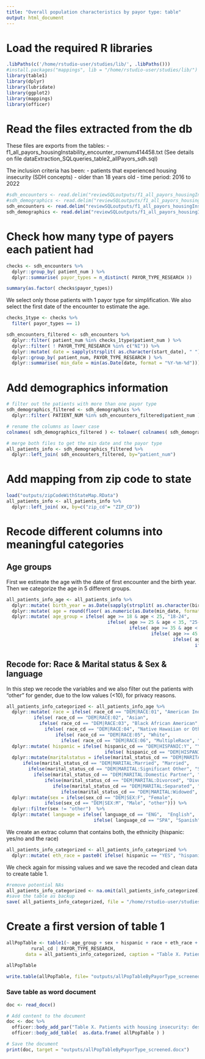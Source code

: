 ```yaml
---
title: "Overall population characteristics by payor type: table"
output: html_document
---
```


# Load the required R libraries
```r
.libPaths(c('/home/rstudio-user/studies/lib/', .libPaths()))
#install.packages("mappings", lib = "/home/rstudio-user/studies/lib/")
library(table1)
library(dplyr)
library(lubridate)
library(ggplot2)
library(mappings)
library(officer)
```

# Read the files extracted from the db
These files are exports from the tables:
- f1_all_payors_housingInstability_encounter_rownum414458.txt
(See details on file dataExtraction_SQLqueries_table2_allPayors_sdh.sql)

The inclusion criteria has been:
- patients that experienced housing insecurity (SDH concepts)
- older than 18 years old
- time period: 2016 to 2022
```r
#sdh_encounters <- read.delim("reviewSQLoutputs/f1_all_payors_housingInstability_encounter_rownum414458.txt", header = TRUE, sep = ",")
#sdh_demographics <- read.delim("reviewSQLoutputs/f1_all_payors_housingInstability_demographics_rownum122212.txt", header = TRUE, sep = ",")
sdh_encounters <- read.delim("reviewSQLoutputs/f1_all_payors_housingInstability_encounter_screened_rownum44660.txt", header = TRUE, sep = ",")
sdh_demographics <- read.delim("reviewSQLoutputs/f1_all_payors_housingInstability_demographics_screened_rownum31288.txt", header = TRUE, sep = ",")
```

# Check how many type of payers each patient had
```r
checks <- sdh_encounters %>%
  dplyr::group_by( patient_num ) %>%
  dplyr::summarise( payor_types = n_distinct( PAYOR_TYPE_RESEARCH ))

summary(as.factor( checks$payor_types))
```

We select only those patients with 1 payor type for simplification. 
We also select the first date of the encounter to estimate the age. 
```r
checks_1type <- checks %>%
  filter( payor_types == 1)

sdh_encounters_filtered <- sdh_encounters %>%
  dplyr::filter( patient_num %in% checks_1type$patient_num ) %>%
  dplyr::filter( ! PAYOR_TYPE_RESEARCH %in% c("NI")) %>%
  dplyr::mutate( date = sapply(strsplit( as.character(start_date), " "), '[', 1)) %>%
  dplyr::group_by( patient_num, PAYOR_TYPE_RESEARCH ) %>%
  dplyr::summarise( min_date = min(as.Date(date, format = "%Y-%m-%d")))
```

# Add demographics information
```r
# filter out the patients with more than one payor type
sdh_demographics_filtered <- sdh_demographics %>%
  dplyr::filter( PATIENT_NUM %in% sdh_encounters_filtered$patient_num )

# rename the columns as lower case
colnames( sdh_demographics_filtered ) <- tolower( colnames( sdh_demographics_filtered ))

# merge both files to get the min date and the payor type
all_patients_info <- sdh_demographics_filtered %>%
  dplyr::left_join( sdh_encounters_filtered, by="patient_num")
```
# Add mapping from zip code to state
```r
load("outputs/zipCodeWithStateMap.RData")
all_patients_info <- all_patients_info %>%
  dplyr::left_join( xx, by=c("zip_cd"= "ZIP_CD"))
```

# Recode different columns into meaningful categories

## Age groups
First we estimate the age with the date of first encounter and the birth year. 
Then we categorize the age in 5 different groups. 
```r
all_patients_info_age <- all_patients_info %>%
  dplyr::mutate( birth_year = as.Date(sapply(strsplit( as.character(birth_date), " "), "[", 1), format = "%Y-%m-%d")) %>%
  dplyr::mutate( age = round(floor( as.numeric(as.Date(min_date, format = "%Y-%m-%d")) - as.numeric(as.Date(birth_year, format = "%Y-%m-%d")))/365.25)) %>%
  dplyr::mutate( age_group = ifelse( age >= 18 & age < 25, "18-24", 
                                     ifelse( age >= 25 & age < 35, "25-34", 
                                             ifelse( age >= 35 & age < 45, "35-44", 
                                                     ifelse( age >= 45 & age < 65, "45-64", 
                                                             ifelse( age >= 45 & age < 65, "45-64", 
                                                                     ifelse( age >= 65, "65+ over", "other")))) )))
```

## Recode for: Race & Marital status & Sex & language
In this step we recode the variables and we also filter out the patients with "other" for gender, due to the low values (<10), for privacy reasons. 

```r
all_patients_info_categorized <- all_patients_info_age %>%
  dplyr::mutate( race = ifelse( race_cd == "DEM|RACE:01", "American Indian Alaskan Native",   
          ifelse( race_cd == "DEM|RACE:02", "Asian",
            ifelse( race_cd == "DEM|RACE:03", "Black African American",
              ifelse( race_cd == "DEM|RACE:04", "Native Hawaiian or Other Pacific Islander",
                  ifelse( race_cd == "DEM|RACE:05", "White",
                    ifelse( race_cd == "DEM|RACE:06", "MultipleRace", "other"))))))) %>%
  dplyr::mutate( hispanic = ifelse( hispanic_cd == "DEM|HISPANIC:Y", "YES",   
                                    ifelse( hispanic_cd == "DEM|HISPANIC:N", "NO", "other"))) %>%
  dplyr::mutate(maritalstatus = ifelse(marital_status_cd == "DEM|MARITAL:Single", "Single", 
      ifelse(marital_status_cd == "DEM|MARITAL:Married", "Married",
        ifelse(marital_status_cd == "DEM|MARITAL:Significant Other", "Significant Other",
          ifelse(marital_status_cd == "DEM|MARITAL:Domestic Partner", "Significant Other",
              ifelse(marital_status_cd == "DEM|MARITAL:Divorced", "Divorced",
                 ifelse(marital_status_cd == "DEM|MARITAL:Separated", "Separated", 
                    ifelse(marital_status_cd == "DEM|MARITAL:Widowed", "Widowed", "other")))))))) %>%
  dplyr::mutate(sex = ifelse(sex_cd == "DEM|SEX:F", "Female", 
              ifelse(sex_cd == "DEM|SEX:M", "Male", "other"))) %>%
  dplyr::filter(sex != "other")  %>%
  dplyr::mutate( language = ifelse( language_cd == "ENG",  "English", 
                                ifelse( language_cd == "SPA", "Spanish", "other")))
```

We create an extrac column that contains both, the ethnicity (hispanic: yes/no and the race)
```r
all_patients_info_categorized <- all_patients_info_categorized %>%
  dplyr::mutate( eth_race = paste0( ifelse( hispanic == "YES", "hispanic", ifelse(hispanic== "NO", "Non-Hispanic", "Other")), " ", race ))
```

We check again for missing values and we save the recoded and clean data to create table 1. 
```r
#remove potential NAs
all_patients_info_categorized <- na.omit(all_patients_info_categorized)
#save the table as backup
save( all_patients_info_categorized, file = "/home/rstudio-user/studies/Research-Fellowship-jovita-murillo/all_patients_info_categorized_screened.RData")
```

# Create a first version of table 1
```r
allPopTable <- table1(~ age_group + sex + hispanic + race + eth_race + language + current_fpl_cd + homeless_cd + maritalstatus + 
         rural_cd | PAYOR_TYPE_RESEARCH, 
       data = all_patients_info_categorized, caption = "Table X. Patients with housing insecurity: description by payor type")

allPopTable

write.table(allPopTable, file= "outputs/allPopTableByPayorType_screened.txt", col.names = TRUE, row.names = TRUE, sep = "\t", quote = FALSE)

```

### Save table as word document
```r
doc <- read_docx()

# Add content to the document
doc <- doc %>%
  officer::body_add_par("Table X. Patients with housing insecurity: description by payor type") %>%
  officer::body_add_table(  as.data.frame( allPopTable ) )

# Save the document
print(doc, target = "outputs/allPopTableByPayorType_screened.docx")
```
